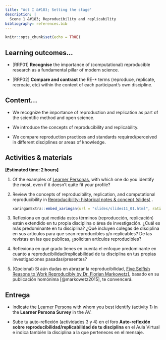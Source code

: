 ```yaml
---
title: "Act I &#183; Setting the stage"
description: |
  Scene 1 &#183; Reproducibility and replicability
bibliography: references.bib
---
```


```r
knitr::opts_chunk$set(echo = TRUE)
```

## **Learning outcomes...**


-   [RRP01] **Recognise** the importance of (computational) reproducible research as a fundamental pillar of modern science.

-   [RRP02] **Compare and contrast** the RE-* terms (reproduce, replicate, recreate, etc) within the context of each participant's own discipline.


## **Content...**

-   We recognize the importance of reproduction and replication as part of the scientific method and open science.

-   We introduce the concepts of reproducibility and replicability.

-   We compare reproduction practices and standards required/perceived in different disciplines or areas of knowledge.


## Activities & materials

**[Estimated time: 2 hours]**

1.  Of the examples of [Learner Personas](personas.html), with which one do you identify the most, even if it doesn't quite fit your profile?

2.  Review the concepts of reproducibility, replication, and computational reproducibility in [Reproducibility: historical notes & concept (slides)](slides/slides11_01.html) <!--and [video](https://drive.google.com/file/d/1Fjd37NPEINIRgCOdmaa892ayG2IRaV7H/view?usp=sharing)-->.

    ```r
    xaringanExtra::embed_xaringan(url = "slides/slides11_01.html", ratio = "16:9")
    ```

3.  Reflexiona en qué medida estos términos (reproducción, replicación) están extendido en tu propia disciplina o área de investigación. ¿Cuál es más predominante en tu disciplina? ¿Qué incluyen colegas de disciplina en sus artículos para que sean reproducibles y/o replicables? De las revistas en las que publicas, ¿solicitan artículos reproducibles?

4.  Reflexiona en qué grado tienes en cuenta el enfoque predominante en cuanto a reproducibilidad/replicabilidad de tu disciplina en tus propias investigaciones pasadas/presentes?

5.  (Opcional) Si aún dudas en abrazar la reproducibilidad, [Five Selfish Reasons to Work Reproducibly by Dr. Florian Markowetz](https://www.youtube.com/watch?v=yVT07Sukv9Q)], basado en su publicación homónima [@markowetz2015], te convencerá.

## **Entrega**

-   Indicate the [Learner Persona](personas.html) with whom you best identify (activity 1) in the **Learner Persona Survey** in the AV.

-   Sube tu auto-reflexión (actividades 3 y 4) en el foro **Auto-reflexión sobre reproducibilidad/replicabilidad de tu disciplina** en el Aula Virtual e indica también la disciplina a la que perteneces en el mensaje.
